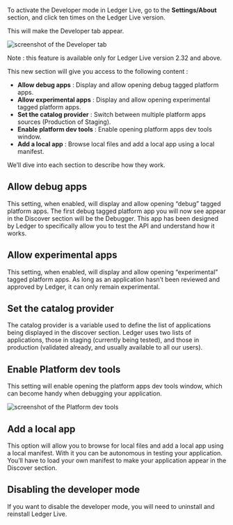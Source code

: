 To activate the Developer mode in Ledger Live, go to the **Settings/About** section, and click ten times on the Ledger Live version.

This will make the Developer tab appear.

![screenshot of the Developer tab](/developer_mode_tab.png "Developer tab")

Note : this feature is available only for Ledger Live version 2.32 and above.

This new section will give you access to the following content :

- **Allow debug apps** : Display and allow opening debug tagged platform apps.
- **Allow experimental apps** : Display and allow opening experimental tagged platform apps.
- **Set the catalog provider** : Switch between multiple platform apps sources (Production of Staging).
- **Enable platform dev tools** : Enable opening platform apps dev tools window.
- **Add a local app** : Browse local files and add a local app using a local manifest.

We’ll dive into each section to describe how they work.

## Allow debug apps

This setting, when enabled, will display and allow opening “debug” tagged platform apps.
The first debug tagged platform app you will now see appear in the Discover section will be the Debugger. This app has been designed by Ledger to specifically allow you to test the API and understand how it works.

## Allow experimental apps

This setting, when enabled, will display and allow opening “experimental” tagged platform apps.
As long as an application hasn’t been reviewed and approved by Ledger, it can only remain experimental.

## Set the catalog provider

The catalog provider is a variable used to define the list of applications being displayed in the discover section. Ledger uses two lists of applications, those in staging (currently being tested), and those in production (validated already, and usually available to all our users).

## Enable Platform dev tools

This setting will enable opening the platform apps dev tools window, which can become handy when debugging your application.

![screenshot of the Platform dev tools](/platform_dev_tools.png "Developer tools window")

## Add a local app

This option will allow you to browse for local files and add a local app using a local manifest.
With it you can be autonomous in testing your application.
You’ll have to load your own manifest to make your application appear in the Discover section.


## Disabling the developer mode

If you want to disable the developer mode, you will need to uninstall and reinstall Ledger Live.
